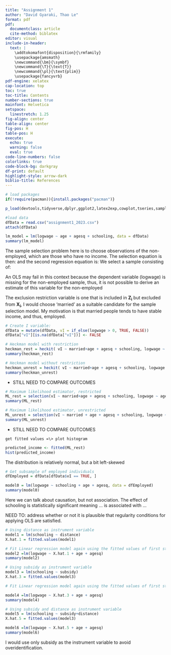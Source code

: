 ```yaml
---
title: "Assignment 1"
author: "David Gyaraki, Thao Le"
format: pdf
pdf:
  documentclass: article
  cite-method: biblatex
editor: visual
include-in-header:
  text: |
    \addtokomafont{disposition}{\rmfamily}
    \usepackage{amsmath}
    \newcommand{\bm}{\symbf}
    \newcommand{\T}{\text{T}}
    \newcommand{\pl}{\text{plim}}
    \usepackage{fancyvrb}
pdf-engine: xelatex
cap-location: top
toc: true
toc-title: Contents
number-sections: true
mainfont: Helvetica
setspace:
  linestretch: 1.25
fig-align: center
table-align: center
fig-pos: H
table-pos: H
execute:
  echo: true
  warning: false
  eval: true
code-line-numbers: false
colorlinks: true
code-block-bg: darkgray
df-print: default
highlight-style: arrow-dark
biblio-title: References
---
```


\clearpage

```r
# load packages
if(!require(pacman)){install.packages("pacman")}

p_load(devtools,tidyverse,dplyr,ggplot2,latex2exp,cowplot,tseries,sampleSelection)

#load data
dfData = read.csv("assignment1_2023.csv")
attach(dfData) 
```

```{=tex}
\section{Question 1}
\subsection{(i)}
```
```r
lm_model = lm(logwage ~ age + agesq + schooling, data = dfData)
summary(lm_model)
```

\subsection{(ii)}

The sample selection problem here is to choose observations of the non-employed, which are those who have no income. The selection equation is then: \begin{equation*}
    I_i = 
    \begin{cases}
    1 \text{ if logwage} > 0\\
    0 \text{ otherwise},
    \end{cases} 
\end{equation*} and the second regression equation is: \begin{equation*}
    Y_i^* = \bm{X_i'}\bm{\beta} + U_i.
\end{equation*} We select a sample consisting of: \begin{equation*}
    Y_i = 
    \begin{cases}
    Y_i^* \text{ if } I_i = 1\\
    \text{missing} \text{ if } I_i = 0,
    \end{cases} 
\end{equation*}

An OLS may fail in this context because the dependent variable (logwage) is missing for the non-employed sample, thus, it is not possible to derive an estimate of this variable for the non-employed

\subsection{(iii)}

The exclusion restriction variable is one that is included in $\bm{Z_i}$ but excluded from $\bm{X_i}$, I would choose 'married' as a suitable candidate for the sample selection model. My motivation is that married people tends to have stable income, and thus, employed.

```r
# Create I variable:
dfData = mutate(dfData, vI = if_else(logwage > 0, TRUE, FALSE)) 
dfData["vI"][is.na(dfData["vI"])] <- FALSE

# Heckman model with restriction
heckman_rest = heckit( vI ~ married+age + agesq + schooling, logwage ~ age + agesq + schooling, data = dfData)
summary(heckman_rest)
```

```r
# Heckman model without restriction
heckman_unrest = heckit( vI ~ married+age + agesq + schooling, logwage ~ age + agesq + schooling + married, data = dfData)
summary(heckman_unrest)
```

-   STILL NEED TO COMPARE OUTCOMES

\subsection{(iv)}

```r
# Maximum likelihood estimator, restricted
ML_rest = selection(vI ~ married+age + agesq + schooling, logwage ~ age + agesq + schooling, data = dfData)
summary(ML_rest)

# Maximum likelihood estimator, unrestricted
ML_unrest = selection(vI ~ married + age + agesq + schooling, logwage ~ age + agesq + schooling + married, data = dfData)
summary(ML_unrest)

```

-   STILL NEED TO COMPARE OUTCOMES

\subsection{(v)}

    get fitted values =\> plot histogram

```r
predicted_income <- fitted(ML_rest)  
hist(predicted_income)
```

The distribution is relatively normal, but a bit left-skewed

```{=tex}
\section{Question 2}
\subsection{(i)}
```
```r
# Get subsample of employed individuals
dfEmployed = dfData[dfData$vI == TRUE, ]

model0 = lm(logwage ~ schooling + age + agesq, data = dfEmployed)
summary(model0)
```

Here we can talk about causation, but not association. The effect of schooling is statistically significant meaning ... is associated with ...

NEED TO: address whether or not it is plausible that regularity conditions for applying OLS are satisfied.


\subsection{(ii)}

```r
# Using distance as instrument variable
model1 = lm(schooling ~ distance)
X.hat.1 = fitted.values(model1)

# Fit Linear regression model again using the fitted values of first step
model2 =lm(logwage ~ X.hat.1 + age + agesq)
summary(model2)
```

```r
# Using subsidy as instrument variable
model3 = lm(schooling ~ subsidy)
X.hat.3 = fitted.values(model3)

# Fit Linear regression model again using the fitted values of first step

model4 =lm(logwage ~ X.hat.3 + age + agesq)
summary(model4)
```

```r
# Using subsidy and distance as instrument variable
model5 = lm(schooling ~ subsidy+distance)
X.hat.5 = fitted.values(model3)

model6 =lm(logwage ~ X.hat.5 + age + agesq)
summary(model6)
```

\subsection{(iii)}

I would use only subsidy as the instrument variable to avoid overidentification.
